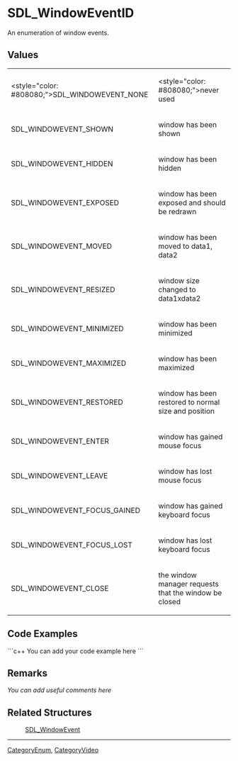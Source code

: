 <!-- pragma section-numbers off -->
<!-- pragma disable-camelcase -->

= SDL_WindowEventID =
An enumeration of window events.


== Values ==
{|
|<style="color: #808080;">SDL_WINDOWEVENT_NONE
|<style="color: #808080;">never used
|-
|SDL_WINDOWEVENT_SHOWN
|window has been shown
|-
|SDL_WINDOWEVENT_HIDDEN
|window has been hidden
|-
|SDL_WINDOWEVENT_EXPOSED
|window has been exposed and should be redrawn
|-
|SDL_WINDOWEVENT_MOVED
|window has been moved to data1, data2
|-
|SDL_WINDOWEVENT_RESIZED
|window size changed to data1xdata2
|-
|SDL_WINDOWEVENT_MINIMIZED
|window has been minimized
|-
|SDL_WINDOWEVENT_MAXIMIZED
|window has been maximized
|-
|SDL_WINDOWEVENT_RESTORED
|window has been restored to normal size and position
|-
|SDL_WINDOWEVENT_ENTER
|window has gained mouse focus
|-
|SDL_WINDOWEVENT_LEAVE
|window has lost mouse focus
|-
|SDL_WINDOWEVENT_FOCUS_GAINED
|window has gained keyboard focus
|-
|SDL_WINDOWEVENT_FOCUS_LOST
|window has lost keyboard focus
|-
|SDL_WINDOWEVENT_CLOSE
|the window manager requests that the window be closed
|}

== Code Examples ==
```c++
You can add your code example here
```

== Remarks ==
''You can add useful comments here''

== Related Structures ==
:[[SDL_WindowEvent]]

----
[[CategoryEnum]], [[CategoryVideo]]
